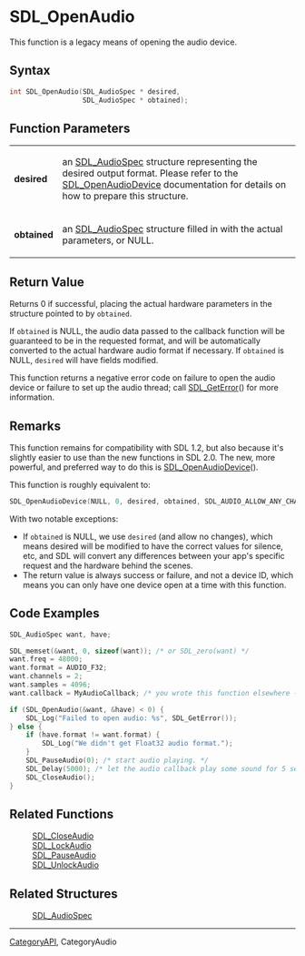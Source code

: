 = SDL_OpenAudio =

This function is a legacy means of opening the audio device.

== Syntax ==

<syntaxhighlight lang='c'>
int SDL_OpenAudio(SDL_AudioSpec * desired,
                  SDL_AudioSpec * obtained);
</syntaxhighlight>

== Function Parameters ==

{|
|'''desired'''
|an [[SDL_AudioSpec]] structure representing the desired output format. Please refer to the [[SDL_OpenAudioDevice]] documentation for details on how to prepare this structure.
|-
|'''obtained'''
|an [[SDL_AudioSpec]] structure filled in with the actual parameters, or NULL.
|}

== Return Value ==

Returns 0 if successful, placing the actual hardware parameters in the
structure pointed to by <code>obtained</code>.

If <code>obtained</code> is NULL, the audio data passed to the callback
function will be guaranteed to be in the requested format, and will be
automatically converted to the actual hardware audio format if necessary.
If <code>obtained</code> is NULL, <code>desired</code> will have fields
modified.

This function returns a negative error code on failure to open the audio
device or failure to set up the audio thread; call [[SDL_GetError]]() for
more information.

== Remarks ==

This function remains for compatibility with SDL 1.2, but also because it's
slightly easier to use than the new functions in SDL 2.0. The new, more
powerful, and preferred way to do this is [[SDL_OpenAudioDevice]]().

This function is roughly equivalent to:

<syntaxhighlight lang='c'>
SDL_OpenAudioDevice(NULL, 0, desired, obtained, SDL_AUDIO_ALLOW_ANY_CHANGE);
</syntaxhighlight>

With two notable exceptions:

* If <code>obtained</code> is NULL, we use <code>desired</code> (and allow no changes), which means desired will be modified to have the correct values for silence, etc, and SDL will convert any differences between your app's specific request and the hardware behind the scenes.
* The return value is always success or failure, and not a device ID, which means you can only have one device open at a time with this function.

== Code Examples ==

<syntaxhighlight lang='c++'>
SDL_AudioSpec want, have;

SDL_memset(&want, 0, sizeof(want)); /* or SDL_zero(want) */
want.freq = 48000;
want.format = AUDIO_F32;
want.channels = 2;
want.samples = 4096;
want.callback = MyAudioCallback; /* you wrote this function elsewhere -- see SDL_AudioSpec for details */

if (SDL_OpenAudio(&want, &have) < 0) {
    SDL_Log("Failed to open audio: %s", SDL_GetError());
} else {
    if (have.format != want.format) {
        SDL_Log("We didn't get Float32 audio format.");
    }
    SDL_PauseAudio(0); /* start audio playing. */
    SDL_Delay(5000); /* let the audio callback play some sound for 5 seconds. */
    SDL_CloseAudio();
}
</syntaxhighlight>

== Related Functions ==

:[[SDL_CloseAudio]]
:[[SDL_LockAudio]]
:[[SDL_PauseAudio]]
:[[SDL_UnlockAudio]]


== Related Structures ==

:[[SDL_AudioSpec]]

----
[[CategoryAPI]], CategoryAudio


